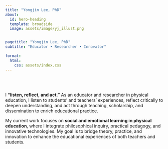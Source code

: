 ```yaml
---
title: "Yongjin Lee, PhD"
about:
  id: hero-heading
  template: broadside
  image: assets/image/yj_illust.png


pagetitle: "Yongjin Lee, PhD"
subtitle: "Educator • Researcher • Innovator"

format:
  html:
    css: assets/index.css
---
```


<br><br>

::: {#hero-heading}

I **“listen, reflect, and act.”** As an educator and researcher in physical education, I listen to students’ and teachers’ experiences, reflect critically to deepen understanding, and act through teaching, scholarship, and dissemination to enrich educational practice.

My current work focuses on **social and emotional learning in physical education**, where I integrate philosophical inquiry, practical pedagogy, and innovative technologies. My goal is to bridge theory, practice, and innovation to enhance the educational experiences of both teachers and students.

:::
<!-- hero-heading -->


